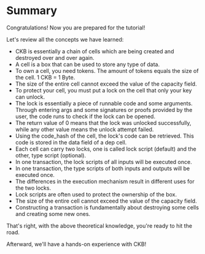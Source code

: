 # Summary

Congratulations! Now you are prepared for the tutorial!

Let's review all the concepts we have learned:

- CKB is essentially a chain of cells which are being created and destroyed over and over again.
- A cell is a box that can be used to store any type of data.
- To own a cell, you need tokens. The amount of tokens equals the size of the cell. 1 CKB = 1 Byte.
- The size of the entire cell cannot exceed the value of the capacity field.
- To protect your cell, you must put a lock on the cell that only your key can unlock.
- The lock is essentially a piece of runnable code and some arguments. Through entering args and some signatures or proofs provided by the user, the code runs to check if the lock can be opened.
- The return value of 0 means that the lock was unlocked successfully, while any other value means the unlock attempt failed.
- Using the code_hash of the cell, the lock's code can be retrieved. This code is stored in the data field of a dep cell.
- Each cell can carry two locks, one is called lock script (default) and the other, type script (optional).
- In one transaction, the lock scripts of all inputs will be executed once.
- In one transaction, the type scripts of both inputs and outputs will be executed once.
- The differences in the execution mechanism result in different uses for the two locks.
- Lock scripts are often used to protect the ownership of the box.
- The size of the entire cell cannot exceed the value of the capacity field.
- Constructing a transaction is fundamentally about destroying some cells and creating some new ones.

That's right, with the above theoretical knowledge, you're ready to hit the road.

Afterward, we'll have a hands-on experience with CKB!
